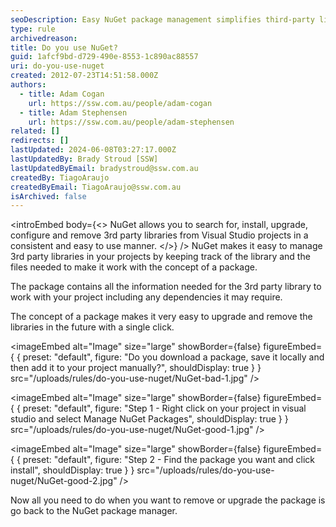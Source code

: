 ```yaml
---
seoDescription: Easy NuGet package management simplifies third-party library installation and upgrading in Visual Studio projects.
type: rule
archivedreason:
title: Do you use NuGet?
guid: 1afcf9bd-d729-490e-8553-1c890ac88557
uri: do-you-use-nuget
created: 2012-07-23T14:51:58.000Z
authors:
  - title: Adam Cogan
    url: https://ssw.com.au/people/adam-cogan
  - title: Adam Stephensen
    url: https://ssw.com.au/people/adam-stephensen
related: []
redirects: []
lastUpdated: 2024-06-08T03:27:17.000Z
lastUpdatedBy: Brady Stroud [SSW]
lastUpdatedByEmail: bradystroud@ssw.com.au
createdBy: TiagoAraujo
createdByEmail: TiagoAraujo@ssw.com.au
isArchived: false
---
```


<introEmbed
  body={<>
NuGet allows you to search for, install, upgrade, configure and remove 3rd party libraries from Visual Studio projects in a consistent and easy to use manner.
  </>}
/>
NuGet makes it easy to manage 3rd party libraries in your projects by keeping track of the library and the files needed to make it work with the concept of a package.

The package contains all the information needed for the 3rd party library to work with your project including any dependencies it may require.

The concept of a package makes it very easy to upgrade and remove the libraries in the future with a single click.


<imageEmbed
  alt="Image"
  size="large"
  showBorder={false}
  figureEmbed={ {
    preset: "default",
    figure: "Do you download a package, save it locally and then add it to your project manually?",
    shouldDisplay: true
  } }
  src="/uploads/rules/do-you-use-nuget/NuGet-bad-1.jpg"
/>



<imageEmbed
  alt="Image"
  size="large"
  showBorder={false}
  figureEmbed={ {
    preset: "default",
    figure: "Step 1 - Right click on your project in visual studio and select Manage NuGet Packages",
    shouldDisplay: true
  } }
  src="/uploads/rules/do-you-use-nuget/NuGet-good-1.jpg"
/>



<imageEmbed
  alt="Image"
  size="large"
  showBorder={false}
  figureEmbed={ {
    preset: "default",
    figure: "Step 2 - Find the package you want and click install",
    shouldDisplay: true
  } }
  src="/uploads/rules/do-you-use-nuget/NuGet-good-2.jpg"
/>


Now all you need to do when you want to remove or upgrade the package is go back to the NuGet package manager.
